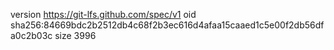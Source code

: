 version https://git-lfs.github.com/spec/v1
oid sha256:84669bdc2b2512db4c68f2b3ec616d4afaa15caaed1c5e00f2db56dfa0c2b03c
size 3996
